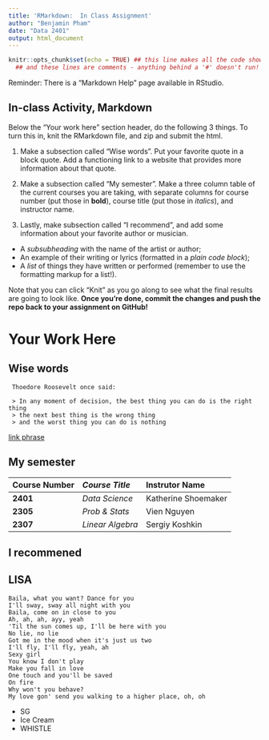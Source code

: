 ```yaml
---
title: 'RMarkdown:  In Class Assignment'
author: "Benjamin Pham"
date: "Data 2401"
output: html_document
---
```



```r
knitr::opts_chunk$set(echo = TRUE) ## this line makes all the code show! 
  ## and these lines are comments - anything behind a '#' doesn't run!
```


Reminder: There is a "Markdown Help" page available in RStudio. 


## In-class Activity, Markdown

Below the "Your work here" section header, do the following 3 things. To turn this in, knit the RMarkdown file, and zip and submit the html.  

1. Make a subsection called "Wise words". Put your favorite quote in a block quote. Add a functioning link to a website that provides more information about that quote.


2. Make a subsection called "My semester". Make a three column table of the current courses you are taking, with separate columns for course number (put those in __bold__), course title (put those in _italics_), and instructor name.

3. Lastly, make subsection called "I recommend", and add some information about your favorite author or musician.

+ A _subsubheading_ with the name of the artist or author;    
+ An example of their writing or lyrics (formatted in a *plain code block*);   
+ A _list_ of things they have written or performed (remember to use the formatting markup for a list!).     


Note that you can click "Knit" as you go along to see what the final results are going to look like. **Once you're done, commit the changes and push the repo back to your assignment on GitHub!**
 

# Your Work Here
 
## Wise words
 
 ```
  Thoedore Roosevelt once said:
  
  > In any moment of decision, the best thing you can do is the right thing
  > the next best thing is the wrong thing
  > and the worst thing you can do is nothing
 ``` 
 
[link phrase](https://www.brainyquote.com/topics/the-right-thing-quotes#:~:text=In%20any%20moment%20of%20decision,you%20can%20do%20is%20nothing.&text=You%20can%20always%20count%20on,they%27ve%20tried%20everything%20else.) 


## My semester

| __Course Number__ |  _Course Title_  | Instrutor Name      |
|:------------------|:-----------------|:--------------------|
|     __2401__      | _Data Science_   | Katherine Shoemaker |
|     __2305__      | _Prob & Stats_   | Vien Nguyen         |
|     __2307__      | _Linear Algebra_ | Sergiy Koshkin      |

## I recommened

## LISA

```
Baila, what you want? Dance for you
I'll sway, sway all night with you
Baila, come on in close to you
Ah, ah, ah, ayy, yeah
'Til the sun comes up, I'll be here with you
No lie, no lie
Got me in the mood when it's just us two
I'll fly, I'll fly, yeah, ah
Sexy girl 
You know I don't play
Make you fall in love
One touch and you'll be saved
On fire 
Why won't you behave? 
My love gon' send you walking to a higher place, oh, oh
```
+ SG
+ Ice Cream
+ WHISTLE
